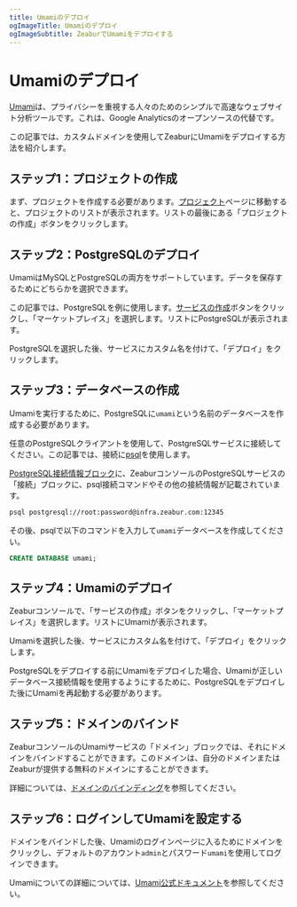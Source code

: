 ```yaml
---
title: Umamiのデプロイ
ogImageTitle: Umamiのデプロイ
ogImageSubtitle: ZeaburでUmamiをデプロイする
---
```



# Umamiのデプロイ

[Umami](https://umami.is/)は、プライバシーを重視する人々のためのシンプルで高速なウェブサイト分析ツールです。これは、Google Analyticsのオープンソースの代替です。

この記事では、カスタムドメインを使用してZeaburにUmamiをデプロイする方法を紹介します。

## ステップ1：プロジェクトの作成

まず、プロジェクトを作成する必要があります。[プロジェクト](https://dash.zeabur.com/projects)ページに移動すると、プロジェクトのリストが表示されます。リストの最後にある「プロジェクトの作成」ボタンをクリックします。

## ステップ2：PostgreSQLのデプロイ

UmamiはMySQLとPostgreSQLの両方をサポートしています。データを保存するためにどちらかを選択できます。

この記事では、PostgreSQLを例に使用します。[サービスの作成](/marketplace/umami/deploy-postgresql.png)ボタンをクリックし、「マーケットプレイス」を選択します。リストにPostgreSQLが表示されます。

PostgreSQLを選択した後、サービスにカスタム名を付けて、「デプロイ」をクリックします。

## ステップ3：データベースの作成

Umamiを実行するために、PostgreSQLに`umami`という名前のデータベースを作成する必要があります。

任意のPostgreSQLクライアントを使用して、PostgreSQLサービスに接続してください。この記事では、接続に[psql](https://www.postgresql.org/docs/9.1/app-psql.html)を使用します。

[PostgreSQL接続情報ブロック](/marketplace/umami/postgre-connect.png)に、ZeaburコンソールのPostgreSQLサービスの「接続」ブロックに、psql接続コマンドやその他の接続情報が記載されています。

```bash
psql postgresql://root:password@infra.zeabur.com:12345
```

その後、psqlで以下のコマンドを入力して`umami`データベースを作成してください。

```sql
CREATE DATABASE umami;
```

## ステップ4：Umamiのデプロイ

Zeaburコンソールで、「サービスの作成」ボタンをクリックし、「マーケットプレイス」を選択します。リストにUmamiが表示されます。

Umamiを選択した後、サービスにカスタム名を付けて、「デプロイ」をクリックします。

<Callout>
  PostgreSQLをデプロイする前にUmamiをデプロイした場合、Umamiが正しいデータベース接続情報を使用するようにするために、PostgreSQLをデプロイした後にUmamiを再起動する必要があります。
</Callout>

## ステップ5：ドメインのバインド

ZeaburコンソールのUmamiサービスの「ドメイン」ブロックでは、それにドメインをバインドすることができます。このドメインは、自分のドメインまたはZeaburが提供する無料のドメインにすることができます。

詳細については、[ドメインのバインディング](../deploy/domain-binding)を参照してください。

## ステップ6：ログインしてUmamiを設定する

ドメインをバインドした後、Umamiのログインページに入るためにドメインをクリックし、デフォルトのアカウント`admin`とパスワード`umami`を使用してログインできます。

Umamiについての詳細については、[Umami公式ドキュメント](https://umami.is/docs)を参照してください。